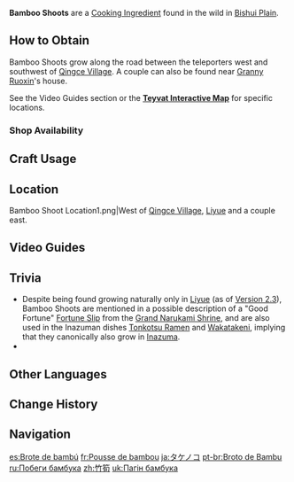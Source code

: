 {{Item Infobox
|id           = 100091
|image        = Item Bamboo Shoot.png
|type         = Cooking Ingredients
|invCategory  = Materials
|description  = A fresh young bamboo shoot, straight out of the ground. It is a delicious cooking ingredient with an exotic aroma, found exclusively in bamboo-growing regions.
|source1      = Found in the wild
|source2      = {{Sold By}}
}}
'''Bamboo Shoots''' are a [[Cooking Ingredient]] found in the wild in [[Bishui Plain]].

==How to Obtain==
Bamboo Shoots grow along the road between the teleporters west and southwest of [[Qingce Village]]. A couple can also be found near [[Granny Ruoxin]]'s house.

See the Video Guides section or the '''[https://webstatic-sea.mihoyo.com/app/ys-map-sea/index.html#/map/2?shown_types=81 Teyvat Interactive Map]''' for specific locations.

===Shop Availability===
{{Shop Availability}}

==Craft Usage==
{{Craft Usage}}

==Location==
<gallery>
Bamboo Shoot Location1.png|West of [[Qingce Village]], [[Liyue]] and a couple east.
</gallery>

==Video Guides==
{{EVT
|video1   = https://youtu.be/wTe64APIsHE
|caption1 = Farm Guide
}}

==Trivia==
* Despite being found growing naturally only in [[Liyue]] (as of [[Version 2.3]]), Bamboo Shoots are mentioned in a possible description of a "Good Fortune" [[Fortune Slip]] from the [[Grand Narukami Shrine]], and are also used in the Inazuman dishes [[Tonkotsu Ramen]] and [[Wakatakeni]], implying that they canonically also grow in [[Inazuma]].
* {{Related Items|type=variant}}

==Other Languages==
{{Other Languages
|default_hidden = 1
|en      = Bamboo Shoot
|zhs     = 竹笋
|zhs_rm  = Zhúsǔn
|zht     = 竹筍
|zht_rm  = Zhúsǔn
|ja      = タケノコ
|ja_rm   = Takenoko
|ko      = 죽순
|ko_rm   = Jukssun
|es      = Brote de bambú
|fr      = Pousse de bambou
|ru      = Побеги бамбука
|th      = Bamboo Shoot
|vi      = Măng Trúc
|de      = Bambussprosse
|id      = Bamboo Shoot
|pt      = Broto de Bambu
|tr      = Bambu Filizi
|it      = Germoglio di bambù
}}

==Change History==
{{Change History|1.1}}

==Navigation==
{{Material Navbox|type=Crafting Materials}}

[[es:Brote de bambú]]
[[fr:Pousse de bambou]]
[[ja:タケノコ]]
[[pt-br:Broto de Bambu]]
[[ru:Побеги бамбука]]
[[zh:竹筍]]
[[uk:Пагін бамбука]]